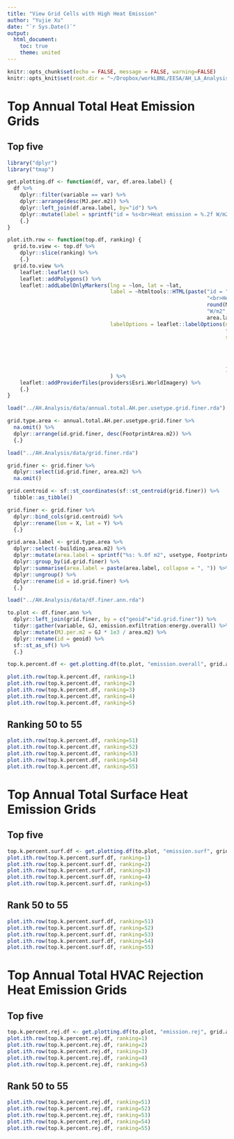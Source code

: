 ```yaml
---
title: "View Grid Cells with High Heat Emission"
author: "Yujie Xu"
date: "`r Sys.Date()`"
output: 
  html_document:
    toc: true
    theme: united
---
```


```r
knitr::opts_chunk$set(echo = FALSE, message = FALSE, warning=FALSE)
knitr::opts_knit$set(root.dir = "~/Dropbox/workLBNL/EESA/AH_LA_AnalysisPaper/rmd/")
```

# Top Annual Total Heat Emission Grids
## Top five
```r
library("dplyr")
library("tmap")

get.plotting.df <- function(df, var, df.area.label) {
  df %>%
    dplyr::filter(variable == var) %>%
    dplyr::arrange(desc(MJ.per.m2)) %>%
    dplyr::left_join(df.area.label, by="id") %>%
    dplyr::mutate(label = sprintf("id = %s<br>Heat emission = %.2f W/m2<br>%s", id, MJ.per.m2, area.label)) %>%
    {.}
}

plot.ith.row <- function(top.df, ranking) {
  grid.to.view <- top.df %>%
    dplyr::slice(ranking) %>%
    {.}
  grid.to.view %>%
    leaflet::leaflet() %>%
    leaflet::addPolygons() %>%
    leaflet::addLabelOnlyMarkers(lng = ~lon, lat = ~lat,
                                 label = ~htmltools::HTML(paste("id = ", id,
                                                                "<br>Heat emission = ",
                                                                round(MJ.per.m2, 2),
                                                                "W/m2", "<br>Building Footprint Composition<br>",
                                                                area.label)),
                                 labelOptions = leaflet::labelOptions(noHide = TRUE,
                                                                      textOnly = TRUE,
                                                                      style = list(
                                                                        "color" = "white",
                                                                        "font-style" = "bold",
                                                                        "font-size" = "12px",
                                                                        "text-align" = "left"
                                                                      ))
                                 ) %>%
    leaflet::addProviderTiles(providers$Esri.WorldImagery) %>%
    {.}
}

load("../AH.Analysis/data/annual.total.AH.per.usetype.grid.finer.rda")

grid.type.area <- annual.total.AH.per.usetype.grid.finer %>%
  na.omit() %>%
  dplyr::arrange(id.grid.finer, desc(FootprintArea.m2)) %>%
  {.}

load("../AH.Analysis/data/grid.finer.rda")

grid.finer <- grid.finer %>%
  dplyr::select(id.grid.finer, area.m2) %>%
  na.omit()

grid.centroid <- sf::st_coordinates(sf::st_centroid(grid.finer)) %>%
  tibble::as_tibble()

grid.finer <- grid.finer %>%
  dplyr::bind_cols(grid.centroid) %>%
  dplyr::rename(lon = X, lat = Y) %>%
  {.}

grid.area.label <- grid.type.area %>%
  dplyr::select(-building.area.m2) %>%
  dplyr::mutate(area.label = sprintf("%s: %.0f m2", usetype, FootprintArea.m2)) %>%
  dplyr::group_by(id.grid.finer) %>%
  dplyr::summarise(area.label = paste(area.label, collapse = ", ")) %>%
  dplyr::ungroup() %>%
  dplyr::rename(id = id.grid.finer) %>%
  {.}

load("../AH.Analysis/data/df.finer.ann.rda")

to.plot <- df.finer.ann %>%
  dplyr::left_join(grid.finer, by = c("geoid"="id.grid.finer")) %>%
  tidyr::gather(variable, GJ, emission.exfiltration:energy.overall) %>%
  dplyr::mutate(MJ.per.m2 = GJ * 1e3 / area.m2) %>%
  dplyr::rename(id = geoid) %>%
  sf::st_as_sf() %>%
  {.}

top.k.percent.df <- get.plotting.df(to.plot, "emission.overall", grid.area.label)

plot.ith.row(top.k.percent.df, ranking=1)
plot.ith.row(top.k.percent.df, ranking=2)
plot.ith.row(top.k.percent.df, ranking=3)
plot.ith.row(top.k.percent.df, ranking=4)
plot.ith.row(top.k.percent.df, ranking=5)
```

## Ranking 50 to 55

```r
plot.ith.row(top.k.percent.df, ranking=51)
plot.ith.row(top.k.percent.df, ranking=52)
plot.ith.row(top.k.percent.df, ranking=53)
plot.ith.row(top.k.percent.df, ranking=54)
plot.ith.row(top.k.percent.df, ranking=55)
```

# Top Annual Total Surface Heat Emission Grids
## Top five
```r
top.k.percent.surf.df <- get.plotting.df(to.plot, "emission.surf", grid.area.label)
plot.ith.row(top.k.percent.surf.df, ranking=1)
plot.ith.row(top.k.percent.surf.df, ranking=2)
plot.ith.row(top.k.percent.surf.df, ranking=3)
plot.ith.row(top.k.percent.surf.df, ranking=4)
plot.ith.row(top.k.percent.surf.df, ranking=5)
```

## Rank 50 to 55
```r
plot.ith.row(top.k.percent.surf.df, ranking=51)
plot.ith.row(top.k.percent.surf.df, ranking=52)
plot.ith.row(top.k.percent.surf.df, ranking=53)
plot.ith.row(top.k.percent.surf.df, ranking=54)
plot.ith.row(top.k.percent.surf.df, ranking=55)
```

# Top Annual Total HVAC Rejection Heat Emission Grids
## Top five
```r
top.k.percent.rej.df <- get.plotting.df(to.plot, "emission.rej", grid.area.label)
plot.ith.row(top.k.percent.rej.df, ranking=1)
plot.ith.row(top.k.percent.rej.df, ranking=2)
plot.ith.row(top.k.percent.rej.df, ranking=3)
plot.ith.row(top.k.percent.rej.df, ranking=4)
plot.ith.row(top.k.percent.rej.df, ranking=5)
```

## Rank 50 to 55
```r
plot.ith.row(top.k.percent.rej.df, ranking=51)
plot.ith.row(top.k.percent.rej.df, ranking=52)
plot.ith.row(top.k.percent.rej.df, ranking=53)
plot.ith.row(top.k.percent.rej.df, ranking=54)
plot.ith.row(top.k.percent.rej.df, ranking=55)
```
